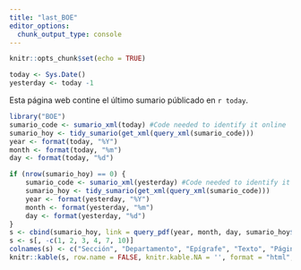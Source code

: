 ```yaml
---
title: "last_BOE"
editor_options: 
  chunk_output_type: console
---
```


```r
knitr::opts_chunk$set(echo = TRUE)
```


```r
today <- Sys.Date()
yesterday <- today -1
```
Esta página web contine el último sumario públicado en `r today`.

```r
library("BOE")
sumario_code <- sumario_xml(today) #Code needed to identify it online
sumario_hoy <- tidy_sumario(get_xml(query_xml(sumario_code)))
year <- format(today, "%Y")
month <- format(today, "%m")
day <- format(today, "%d")

if (nrow(sumario_hoy) == 0) {
    sumario_code <- sumario_xml(yesterday) #Code needed to identify it online
    sumario_hoy <- tidy_sumario(get_xml(query_xml(sumario_code)))
    year <- format(yesterday, "%Y")
    month <- format(yesterday, "%m")
    day <- format(yesterday, "%d")
}
s <- cbind(sumario_hoy, link = query_pdf(year, month, day, sumario_hoy$publication))
s <- s[, -c(1, 2, 3, 4, 7, 10)]
colnames(s) <- c("Sección", "Departamento", "Epígrafe", "Texto", "Páginas", "Link")
knitr::kable(s, row.name = FALSE, knitr.kable.NA = '', format = "html", align = "c", row.names = TRUE)
```


